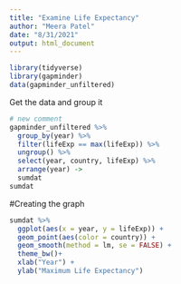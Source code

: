 ```yaml
---
title: "Examine Life Expectancy"
author: "Meera Patel"
date: "8/31/2021"
output: html_document
---
```


```r
library(tidyverse)
library(gapminder)
data(gapminder_unfiltered)
```

Get the data and group it
```r
# new comment
gapminder_unfiltered %>%
  group_by(year) %>%
  filter(lifeExp == max(lifeExp)) %>%
  ungroup() %>%
  select(year, country, lifeExp) %>%
  arrange(year) ->
  sumdat
sumdat
```


#Creating the graph
```r
sumdat %>%
  ggplot(aes(x = year, y = lifeExp)) +
  geom_point(aes(color = country)) +
  geom_smooth(method = lm, se = FALSE) +
  theme_bw()+
  xlab("Year") +
  ylab("Maximum Life Expectancy")
```

